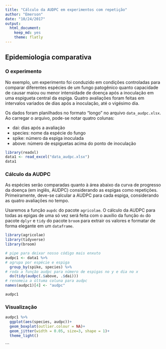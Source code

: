```yaml
---
title: "Cálculo da AUDPC em experimentos com repetição"
author: "Emerson"
date: "10/24/2017"
output: 
  html_document: 
    keep_md: yes
    theme: flatly
---
```



## Epidemiologia comparativa

###  O experimento

No exemplo, um experimento foi conduzido em condições controladas para comparar diferentes espécies de um fungo patogênico quanto capacidade de causar maiou ou menor intensidade de doença após a inoculação em uma espigueta central da espiga. Quatro avaliações foram feitas em intervalos variados de dias após a inoculação, até o vigésimo dia. 

Os dados foram planilhados no formato "longo" no arquivo `data_audpc.xlsx`. Ao carregar o arquivo, pode-se notar quatro colunas: 

- dai: dias após a avaliação
- species: nome da espécie do fungo
- spike: número da espiga inoculada
- above: número de espiguetas acima do ponto de inoculação


```r
library(readxl)
data1 <- read_excel("data_audpc.xlsx")
data1
```


### Cálculo da AUDPC

As espécies serão comparadas quanto à área abaixo da curva de progresso da doença (em inglês, AUDPC) considerando as espigas como repetições. Primeiramente, deve-se calcular a AUDPC para cada espiga, considerando as quatro avaliações no tempo.

Usaremos a função `aupdc` do pacote `agricolae`. O cálculo da AUDPC para todas as epigas de uma só vez será feita com o auxílio da função `do` do pacote `dplyr` e `tidy` do pacote `broom` para extrair os valores e formatar de forma elegante em um `dataframe`.

```r
library(agricolae)
library(tidyverse)
library(broom)

# pipe para deixar nosso código mais enxuto
audpc1 <- data1 %>% 
# agrupa por espécie e espiga 
  group_by(spike, species) %>% 
# roda a função audpc para número de espigas no y e dia no x
  do(tidy(audpc(.$above, .$dai))) 
# renomeia a últuma coluna para audpc
names(audpc1)[4] <- "audpc"

audpc1

```


### Visualização

```r
audpc1 %>% 
  ggplot(aes(species, audpc))+
  geom_boxplot(outlier.colour = NA)+
  geom_jitter(width = 0.05, size=3, shape = 1)+
  theme_light()

```



```


